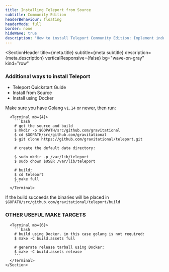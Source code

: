 ```yaml
---
title: Installing Teleport from Source
subtitle: Community Edition
headerBehaviour: floating
headerMode: full
border: none
hideWave: true
description: "How to install Teleport Community Edition: Implement industry-best practices for SSH and Kubernetes access, meet compliance requirements"
---
```




<SectionHeader
  title={meta.title}
  subtitle={meta.subtitle}
  description={meta.description}
  verticalResponsive={false}
  bg="wave-on-gray"
  kind="row"
>
  <Box>
    <h3>Additional ways to install Teleport</h3>
    <ul>
      <li>
        <Link
          href="https://goteleport.com/docs/getting-started/"
          color="light-purple"
        >
          Teleport Quickstart Guide
        </Link>
      </li>
      <li>
        <Link
          href="https://goteleport.com/teleport/installing"
          color="light-purple"
        >
          Install from Source
        </Link>
      </li>
      <li>
        <Link
          href="https://quay.io/repository/gravitational/teleport?tab=tags"
          color="light-purple"
        >
          Install using Docker
        </Link>
      </li>
    </ul>
  </Box>
</SectionHeader>

<ForkRibbon repoLink="https://github.com/gravitational/teleport"/>
<Centrator>
  <Section bg="flatWhite" pt={5} css={css({ p: { fontSize: "text-xl" } })}>

Make sure you have Golang `v1.14` or newer, then run:

      <Terminal mb={4}>
        ```bash
        # get the source and build
        $ mkdir -p $GOPATH/src/github.com/gravitational
        $ cd $GOPATH/src/github.com/gravitational
        $ git clone https://github.com/gravitational/teleport.git

        # create the default data directory:

        $ sudo mkdir -p /var/lib/teleport
        $ sudo chown $USER /var/lib/teleport

        # build:
        $ cd teleport
        $ make full
        ```
      </Terminal>

If the build succeeds the binaries will be placed in `$GOPATH/src/github.com/gravitational/teleport/build`

### OTHER USEFUL MAKE TARGETS

      <Terminal mb={6}>
        ```bash
        # build using Docker. in this case golang is not required:
        $ make -C build.assets full

        # generate release tarball using Docker:
        $ make -C build.assets release
        ```
      </Terminal>
    </Section>

</Centrator>
